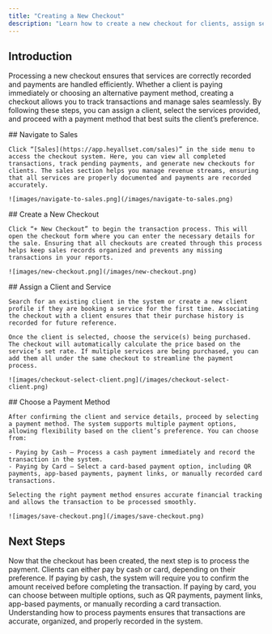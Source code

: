 ```yaml
---
title: "Creating a New Checkout"
description: "Learn how to create a new checkout for clients, assign services, and process payments efficiently. Streamline your sales workflow by setting up a smooth and organized checkout process."
---
```


## Introduction

Processing a new checkout ensures that services are correctly recorded and payments are handled efficiently. Whether a client is paying immediately or choosing an alternative payment method, creating a checkout allows you to track transactions and manage sales seamlessly. By following these steps, you can assign a client, select the services provided, and proceed with a payment method that best suits the client’s preference.

<Steps>
  <Step title="Step 1">
    ## Navigate to Sales

    Click “[Sales](https://app.heyallset.com/sales)” in the side menu to access the checkout system. Here, you can view all completed transactions, track pending payments, and generate new checkouts for clients. The sales section helps you manage revenue streams, ensuring that all services are properly documented and payments are recorded accurately.

    ![images/navigate-to-sales.png](/images/navigate-to-sales.png)
  </Step>
  <Step title="Step 2">
    ## Create a New Checkout

    Click “+ New Checkout” to begin the transaction process. This will open the checkout form where you can enter the necessary details for the sale. Ensuring that all checkouts are created through this process helps keep sales records organized and prevents any missing transactions in your reports.

    ![images/new-checkout.png](/images/new-checkout.png)
  </Step>
  <Step title="Step 3">
    ## Assign a Client and Service

    Search for an existing client in the system or create a new client profile if they are booking a service for the first time. Associating the checkout with a client ensures that their purchase history is recorded for future reference.

    Once the client is selected, choose the service(s) being purchased. The checkout will automatically calculate the price based on the service’s set rate. If multiple services are being purchased, you can add them all under the same checkout to streamline the payment process.

    ![images/checkout-select-client.png](/images/checkout-select-client.png)
  </Step>
  <Step title="Step 4">
    ## Choose a Payment Method

    After confirming the client and service details, proceed by selecting a payment method. The system supports multiple payment options, allowing flexibility based on the client’s preference. You can choose from:

    - Paying by Cash – Process a cash payment immediately and record the transaction in the system.
    - Paying by Card – Select a card-based payment option, including QR payments, app-based payments, payment links, or manually recorded card transactions.

    Selecting the right payment method ensures accurate financial tracking and allows the transaction to be processed smoothly.

    ![images/save-checkout.png](/images/save-checkout.png)
  </Step>
</Steps>

## Next Steps

Now that the checkout has been created, the next step is to process the payment. Clients can either pay by cash or card, depending on their preference. If paying by cash, the system will require you to confirm the amount received before completing the transaction. If paying by card, you can choose between multiple options, such as QR payments, payment links, app-based payments, or manually recording a card transaction. Understanding how to process payments ensures that transactions are accurate, organized, and properly recorded in the system.